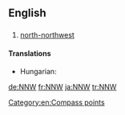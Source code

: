 ==English==

==={{abbreviation}}===
{{en-abbr}}

# [[north-northwest]]

====Translations====
{{trans-top|north-northwest}}
* Hungarian: {{t+|hu|ÉÉNy}}
{{trans-mid}}
{{trans-bottom}}

[[Category:en:Compass points]]

[[de:NNW]]
[[fr:NNW]]
[[ja:NNW]]
[[tr:NNW]]